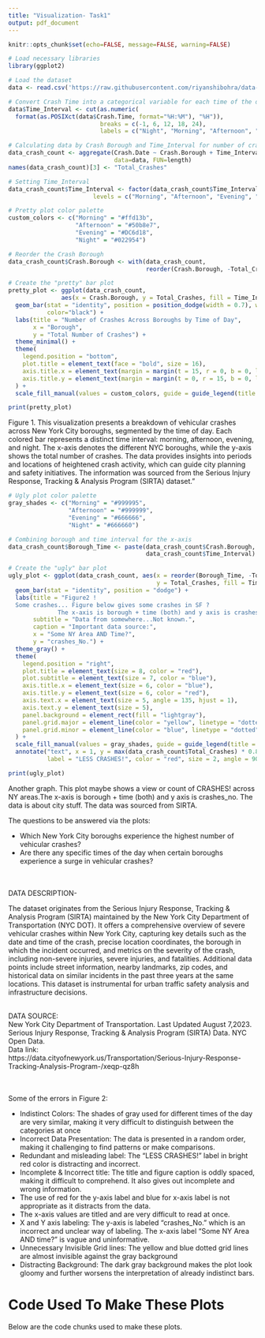 ```yaml
---
title: "Visualization- Task1"
output: pdf_document
---
```


```r
knitr::opts_chunk$set(echo=FALSE, message=FALSE, warning=FALSE)
```

```r
# Load necessary libraries
library(ggplot2)

# Load the dataset 
data <- read.csv('https://raw.githubusercontent.com/riyanshibohra/data-visualization-using-R/refs/heads/main/Visualization%201/SIRTA.csv?token=GHSAT0AAAAAACXQNRBBRTBXBPO3DCT2KREYZXPMXBQ')

# Convert Crash Time into a categorical variable for each time of the day
data$Time_Interval <- cut(as.numeric(
  format(as.POSIXct(data$Crash.Time, format="%H:%M"), "%H")), 
                          breaks = c(-1, 6, 12, 18, 24), 
                          labels = c("Night", "Morning", "Afternoon", "Evening"))

# Calculating data by Crash Borough and Time_Interval for number of crashes
data_crash_count <- aggregate(Crash.Date ~ Crash.Borough + Time_Interval, 
                              data=data, FUN=length)
names(data_crash_count)[3] <- "Total_Crashes"  

# Setting Time_Interval
data_crash_count$Time_Interval <- factor(data_crash_count$Time_Interval, 
                        levels = c("Morning", "Afternoon", "Evening", "Night"))

# Pretty plot color palette
custom_colors <- c("Morning" = "#ffd13b",  
                   "Afternoon" = "#50b8e7", 
                   "Evening" = "#DC6d18", 
                   "Night" = "#022954") 

# Reorder the Crash Borough
data_crash_count$Crash.Borough <- with(data_crash_count,
                                       reorder(Crash.Borough, -Total_Crashes))

```

```r

# Create the "pretty" bar plot
pretty_plot <- ggplot(data_crash_count, 
               aes(x = Crash.Borough, y = Total_Crashes, fill = Time_Interval)) +
  geom_bar(stat = "identity", position = position_dodge(width = 0.7), width = 0.7,
           color="black") +  
  labs(title = "Number of Crashes Across Boroughs by Time of Day", 
       x = "Borough", 
       y = "Total Number of Crashes") +
  theme_minimal() +
  theme(
    legend.position = "bottom",
    plot.title = element_text(face = "bold", size = 16),
    axis.title.x = element_text(margin = margin(t = 15, r = 0, b = 0, l = 0)), 
    axis.title.y = element_text(margin = margin(t = 0, r = 15, b = 0, l = 0))   
  ) +
  scale_fill_manual(values = custom_colors, guide = guide_legend(title = "Time of Day"))

print(pretty_plot)

```

Figure 1. This visualization presents a breakdown of vehicular crashes across New York City boroughs, segmented by the time of day. Each colored bar represents a distinct time interval: morning, afternoon, evening, and night. The x-axis denotes the different NYC boroughs, while the y-axis shows the total number of crashes. The data provides insights into periods and locations of heightened crash activity, which can guide city planning and safety initiatives. The information was sourced from the Serious Injury Response, Tracking & Analysis Program (SIRTA) dataset."

```r

# Ugly plot color palette
gray_shades <- c("Morning" = "#999995",  
                 "Afternoon" = "#999999", 
                 "Evening" = "#666666",   
                 "Night" = "#666660")    

# Combining borough and time interval for the x-axis
data_crash_count$Borough_Time <- paste(data_crash_count$Crash.Borough, 
                                       data_crash_count$Time_Interval)

# Create the "ugly" bar plot
ugly_plot <- ggplot(data_crash_count, aes(x = reorder(Borough_Time, -Total_Crashes),
                                          y = Total_Crashes, fill = Time_Interval)) +
  geom_bar(stat = "identity", position = "dodge") +
  labs(title = "Figure2 ! 
  Some crashes... Figure below gives some crashes in SF ?
              The x-axis is borough + time (both) and y axis is crashes_no.", 
       subtitle = "Data from somewhere...Not known.",
       caption = "Important data source:", 
       x = "Some NY Area AND Time?", 
       y = "crashes_No.") +
  theme_gray() +
  theme(
    legend.position = "right",
    plot.title = element_text(size = 8, color = "red"),  
    plot.subtitle = element_text(size = 7, color = "blue"), 
    axis.title.x = element_text(size = 6, color = "blue"),  
    axis.title.y = element_text(size = 6, color = "red"),
    axis.text.x = element_text(size = 5, angle = 135, hjust = 1),  
    axis.text.y = element_text(size = 5),
    panel.background = element_rect(fill = "lightgray"),  
    panel.grid.major = element_line(color = "yellow", linetype = "dotted"), 
    panel.grid.minor = element_line(color = "blue", linetype = "dotted")  
  ) +
  scale_fill_manual(values = gray_shades, guide = guide_legend(title = "Time of Day"))+
  annotate("text", x = 1, y = max(data_crash_count$Total_Crashes) * 0.8, 
           label = "LESS CRASHES!", color = "red", size = 2, angle = 90, hjust = 1)

print(ugly_plot)

```

Another graph. This plot maybe shows a view or count of CRASHES! across NY areas.The x-axis is borough + time (both) and y axis is crashes_no. The data is about city stuff. The data was sourced from SIRTA. 
\newpage


\newpage
The questions to be answered via the plots: 

* Which New York City boroughs experience the highest number of vehicular crashes?
* Are there any specific times of the day when certain boroughs experience a surge in vehicular crashes? 

\
\
DATA DESCRIPTION-

The dataset originates from the Serious Injury Response, Tracking & Analysis Program (SIRTA) maintained by the New York City Department of Transportation (NYC DOT). It offers a comprehensive overview of severe vehicular crashes within New York City, capturing key details such as the date and time of the crash, precise location coordinates, the borough in which the incident occurred, and metrics on the severity of the crash, including non-severe injuries, severe injuries, and fatalities. Additional data points include street information, nearby landmarks, zip codes, and historical data on similar incidents in the past three years at the same locations. This dataset is instrumental for urban traffic safety analysis and infrastructure decisions.

\
DATA SOURCE: \
New York City Department of Transportation. Last Updated August 7,2023. \
Serious Injury Response, Tracking & Analysis Program (SIRTA) Data. NYC Open Data. \
Data link: \
https://data.cityofnewyork.us/Transportation/Serious-Injury-Response-Tracking-Analysis-Program-/xeqp-qz8h 

\
\
Some of the errors in Figure 2: 

* Indistinct Colors: The shades of gray used for different times of the day are very similar, making it very difficult to distinguish between the categories at once
* Incorrect Data Presentation: The data is presented in a random order, making it challenging to find patterns or make comparisons.
* Redundant and misleading label: The "LESS CRASHES!" label in bright red color is distracting and incorrect.
* Incomplete & Incorrect title: The title and figure caption is oddly spaced, making it difficult to comprehend. It also gives out incomplete and wrong information.
* The use of red for the y-axis label and blue for x-axis label is not appropriate as it distracts from the data.
* The x-axis values are titled and are very difficult to read at once.
* X and Y axis labeling: The y-axis is labeled "crashes_No." which is an incorrect and unclear way of labeling. The x-axis label "Some NY Area AND time?" is vague and uninformative.
* Unnecessary Invisible Grid lines: The yellow and blue dotted grid lines are almost invisible against the gray background
* Distracting Background: The dark gray background makes the plot look gloomy and further worsens the interpretation of already indistinct bars.

\newpage
# Code Used To Make These Plots
Below are the code chunks used to make these plots.  
      
```r
```

```r
```

```r
```
